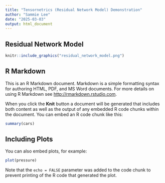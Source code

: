 ```yaml
---
title: "Tensornetrics (Residual Network Model) Demonstration"
author: "Sammie Lee"
date: "2025-03-03"
output: html_document
---
```


## Residual Network Model 

```r
knitr::include_graphics("residual_network_model.png")

```


## R Markdown

This is an R Markdown document. Markdown is a simple formatting syntax for authoring HTML, PDF, and MS Word documents. For more details on using R Markdown see <http://rmarkdown.rstudio.com>.

When you click the **Knit** button a document will be generated that includes both content as well as the output of any embedded R code chunks within the document. You can embed an R code chunk like this:

```r
summary(cars)
```

## Including Plots

You can also embed plots, for example:

```r
plot(pressure)
```

Note that the `echo = FALSE` parameter was added to the code chunk to prevent printing of the R code that generated the plot.
